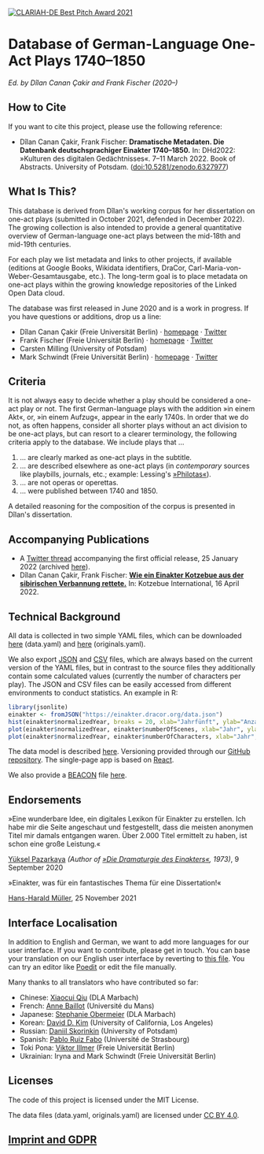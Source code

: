 <a href="https://dhd-blog.org/?p=15604">
  <img
    src="/clariah-best-pitch-2021.png"
    alt="CLARIAH-DE Best Pitch Award 2021"
    style={{width: '120px', float: 'right'}}
  />
</a>

# Database of German-Language One-Act Plays 1740–1850

*Ed. by Dîlan Canan Çakir and Frank Fischer (2020–)*

## How to Cite

If you want to cite this project, please use the following reference:

* Dîlan Canan Çakir, Frank Fischer: **Dramatische Metadaten. Die Datenbank deutschsprachiger Einakter 1740–1850.** In: DHd2022: »Kulturen des digitalen Gedächtnisses«. 7–11 March 2022. Book of Abstracts. University of Potsdam. ([doi:10.5281/zenodo.6327977](https://doi.org/10.5281/zenodo.6327977))

## What Is This?

This database is derived from Dîlan's working corpus for her dissertation
on one-act plays (submitted in October 2021, defended in December 2022). The
growing collection is also intended to provide a general quantitative overview
of German-language one-act plays between the mid-18th and mid-19th centuries.

For each play we list metadata and links to other projects, if available
(editions at Google Books, Wikidata identifiers, DraCor,
Carl-Maria-von-Weber-Gesamtausgabe, etc.). The long-term goal is
to place metadata on one-act plays within the growing knowledge repositories of
the Linked Open Data cloud.

The database was first released in June 2020 and is a work in progress. If you
have questions or additions, drop us a line:

* Dîlan Canan Çakir (Freie Universität Berlin) ·
  [homepage](https://www.temporal-communities.de/people/cakir/index.html) ·
  [Twitter](https://twitter.com/DilanCkr)
* Frank Fischer (Freie Universität Berlin) ·
  [homepage](https://lehkost.github.io/) ·
  [Twitter](https://twitter.com/umblaetterer)
* Carsten Milling (University of Potsdam)
* Mark Schwindt (Freie Universität Berlin) ·
  [homepage](https://www.markschwindt.com/) ·
  [Twitter](https://twitter.com/MarkSchwindtFD)

## Criteria

It is not always easy to decide whether a play should be considered a one-act
play or not. The first German-language plays with the addition »in einem Akt«,
or, »in einem Aufzug«, appear in the early 1740s. In order that we do not, as
often happens, consider all shorter plays without an act division to be one-act
plays, but can resort to a clearer terminology, the following criteria apply
to the database. We include plays that …

1. … are clearly marked as one-act plays in the subtitle.
2. … are described elsewhere as one-act plays (in *contemporary*
     sources like playbills, journals, etc.; example: Lessing's
     [»Philotas«](lessing-philotas)).
3. … are not operas or operettas.
4. … were published between 1740 and 1850.

A detailed reasoning for the composition of the corpus is presented
in Dîlan's dissertation.

## Accompanying Publications

* A [Twitter thread](https://twitter.com/umblaetterer/status/1485916969878626306) accompanying the first official release, 25 January 2022 (archived [here](http://web.archive.org/web/20220125101138/https://twitter.com/umblaetterer/status/1485916969878626306)).
* Dîlan Canan Çakir, Frank Fischer: **[Wie ein Einakter Kotzebue aus der sibirischen Verbannung rettete.](https://kotzebue.hypotheses.org/1345)** In: Kotzebue International, 16 April 2022.

## Technical Background

All data is collected in two simple YAML files, which can be downloaded
<a href="https://raw.githubusercontent.com/dracor-org/einakter/main/data.yaml">here</a>
(data.yaml) and
<a href="https://raw.githubusercontent.com/dracor-org/einakter/main/originals.yaml">here</a>
(originals.yaml).

We also export [JSON](https://einakter.dracor.org/data.json) and
[CSV](https://einakter.dracor.org/data.csv) files, which are
always based on the current version of the YAML files, but in contrast to the
source files they additionally contain some calculated values (currently the
number of characters per play). The JSON and CSV files can be easily accessed
from different environments to conduct statistics. An example in R:

```R
library(jsonlite)
einakter <- fromJSON("https://einakter.dracor.org/data.json")
hist(einakter$normalizedYear, breaks = 20, xlab="Jahrfünft", ylab="Anzahl Stücke im Korpus")
plot(einakter$normalizedYear, einakter$numberOfScenes, xlab="Jahr", ylab="Anzahl Szenen pro Stück")
plot(einakter$normalizedYear, einakter$numberOfCharacters, xlab="Jahr", ylab="Anzahl Figuren pro Stück")
```

The data model is described <a href="https://github.com/dracor-org/einakter/wiki">here</a>.
Versioning provided through our
[GitHub repository](https://github.com/dracor-org/einakter). The single-page app
is based on [React](https://reactjs.org/).

We also provide a [BEACON](https://meta.wikimedia.org/wiki/Dynamic_links_to_external_resources) file [here](https://einakter.dracor.org/wikidata.txt).

## Endorsements

»Eine wunderbare Idee, ein digitales Lexikon für Einakter zu erstellen. Ich habe mir die Seite angeschaut und festgestellt, dass die meisten anonymen Titel mir damals entgangen waren. Über 2.000 Titel ermittelt zu haben, ist schon eine große Leistung.«

[Yüksel Pazarkaya](https://de.wikipedia.org/wiki/Yüksel_Pazarkaya) *(Author of [»Die Dramaturgie des Einakters«](https://archive.org/details/diedramaturgiede0000paza), 1973)*, 9 September 2020

»Einakter, was für ein fantastisches Thema für eine Dissertation!«

[Hans-Harald Müller](https://de.wikipedia.org/wiki/Hans-Harald_Müller), 25 November 2021

## Interface Localisation

In addition to English and German, we want to add more languages for our user interface. If you want to contribute, please get in touch. You can base your translation on our English user interface by reverting to [this file](https://github.com/dracor-org/einakter/blob/main/src/locales/en/messages.po). You can try an editor like [Poedit](https://poedit.net/) or edit the file manually.

Many thanks to all translators who have contributed so far:

* Chinese: [Xiaocui Qiu](https://www.dla-marbach.de/ueber-uns/mitarbeiterinnen-und-mitarbeiter/alle-mitarbeiterinnen-und-mitarbeiter/detail/14621/) (DLA Marbach)
* French: [Anne Baillot](https://3lam.univ-lemans.fr/fr/les-membres-du-laboratoire/enseignants-chercheurs/baillot-anne.html) (Université du Mans)
* Japanese: [Stephanie Obermeier](https://www.dla-marbach.de/ueber-uns/mitarbeiterinnen-und-mitarbeiter/direktion/direktion-mitarbeiterinnen-und-mitarbeiter/detail/12171/) (DLA Marbach)
* Korean: [David D. Kim](https://elts.ucla.edu/person/david-kim/) (University of California, Los Angeles)
* Russian: [Daniil Skorinkin](https://twitter.com/danya_sko) (University of Potsdam)
* Spanish: [Pablo Ruiz Fabo](https://lilpa.unistra.fr/theme-1-lexiques-discours-et-transpositions/membres/enseignants-chercheurs/ruiz-fabo-pablo/) (Université de Strasbourg)
* Toki Pona: [Viktor Illmer](https://viktor.im/) (Freie Universität Berlin)
* Ukrainian: Iryna and Mark Schwindt (Freie Universität Berlin)

## Licenses

The code of this project is licensed under the MIT License.

The data files (data.yaml, originals.yaml) are licensed under
[CC BY 4.0](https://creativecommons.org/licenses/by/4.0/).

## [Imprint and GDPR](https://dracor.org/doc/imprint-and-gdpr)
